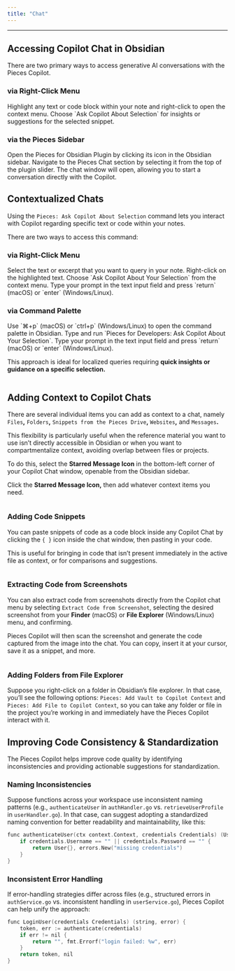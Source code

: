 ```yaml
---
title: "Chat"
---
```


***

## Accessing Copilot Chat in Obsidian

There are two primary ways to access generative AI conversations with the Pieces Copilot.

### via Right-Click Menu

<Steps>
  <Step title="Highlight Text or Code Block">
    Highlight any text or code block within your note and right-click to open the context menu.
  </Step>

  <Step title="Select &#x22;Ask Copilot About Selection&#x22;">
    Choose `Ask Copilot About Selection` for insights or suggestions for the selected snippet.
  </Step>
</Steps>

<Image src="https://storage.googleapis.com/hashnode_product_documentation_assets/obsidian_plugin_assets/pieces_copilot/chat/right_click_tool_chat.gif" alt="" align="center" fullwidth="true" />

### via the Pieces Sidebar

<Steps>
  <Step title="Open the Pieces Plugin">
    Open the Pieces for Obsidian Plugin by clicking its icon in the Obsidian sidebar.
  </Step>

  <Step title="Navigate to Pieces Chat">
    Navigate to the Pieces Chat section by selecting it from the top of the plugin slider.
  </Step>

  <Step title="Start a Conversation">
    The chat window will open, allowing you to start a conversation directly with the Copilot.
  </Step>
</Steps>

<Image src="https://storage.googleapis.com/hashnode_product_documentation_assets/obsidian_plugin_assets/pieces_copilot/chat/extension_bar_menu.gif" alt="" align="center" fullwidth="true" />

## Contextualized Chats

Using the `Pieces: Ask Copilot About Selection` command lets you interact with Copilot regarding specific text or code within your notes.

There are two ways to access this command:

### via Right-Click Menu

<Steps>
  <Step title="Highlight Text or Content">
    Select the text or excerpt that you want to query in your note.
  </Step>

  <Step title="Right-Click">
    Right-click on the highlighted text.
  </Step>

  <Step title="Select Command">
    Choose `Ask Copilot About Your Selection` from the context menu.
  </Step>

  <Step title="Enter Question">
    Type your prompt in the text input field and press `return` (macOS) or `enter` (Windows/Linux).
  </Step>
</Steps>

<Image src="https://storage.googleapis.com/hashnode_product_documentation_assets/obsidian_plugin_assets/pieces_copilot/chat/right_context_ask_copilot_OBS.png" alt="" align="center" fullwidth="true" />

### via Command Palette

<Steps>
  <Step title="Open the Command Palette">
    Use `⌘+p` (macOS) or `ctrl+p` (Windows/Linux) to open the command palette in Obsidian.
  </Step>

  <Step title="Run the Command">
    Type and run `Pieces for Developers: Ask Copilot About Your Selection`.
  </Step>

  <Step title="Enter Question">
    Type your prompt in the text input field and press `return` (macOS) or `enter` (Windows/Linux).
  </Step>
</Steps>

This approach is ideal for localized queries requiring **quick insights or guidance on a specific selection.**

<Image src="https://storage.googleapis.com/hashnode_product_documentation_assets/obsidian_plugin_assets/pieces_copilot/chat/command_pallete_ask_copilot_OBS.png" alt="" align="center" fullwidth="true" />

## Adding Context to Copilot Chats

There are several individual items you can add as context to a chat, namely `Files`**,** `Folders`**,** `Snippets from the Pieces Drive`**,** `Websites`**,** and `Messages`**.**

This flexibility is particularly useful when the reference material you want to use isn’t directly accessible in Obsidian or when you want to compartmentalize context, avoiding overlap between files or projects.

To do this, select the **Starred Message Icon** in the bottom-left corner of your Copilot Chat window, openable from the Obsidian sidebar.

Click the **Starred Message Icon,** then add whatever context items you need.

<Image src="https://storage.googleapis.com/hashnode_product_documentation_assets/obsidian_plugin_assets/pieces_copilot/chat/adding_snippet_to_chat.gif" alt="" align="center" fullwidth="true" />

### Adding Code Snippets

You can paste snippets of code as a code block inside any Copilot Chat by clicking the `{ }` icon inside the chat window, then pasting in your code.

This is useful for bringing in code that isn’t present immediately in the active file as context, or for comparisons and suggestions.

<Image src="https://storage.googleapis.com/hashnode_product_documentation_assets/obsidian_plugin_assets/pieces_copilot/chat/adding_snippets_to_chat_OBS.png" alt="" align="center" fullwidth="true" />

### Extracting Code from Screenshots

You can also extract code from screenshots directly from the Copilot chat menu by selecting `Extract Code from Screenshot`, selecting the desired screenshot from your **Finder** (macOS) or **File Explorer** (Windows/Linux) menu, and confirming.

Pieces Copilot will then scan the screenshot and generate the code captured from the image into the chat. You can copy, insert it at your cursor, save it as a snippet, and more.

<Image src="https://storage.googleapis.com/hashnode_product_documentation_assets/obsidian_plugin_assets/pieces_copilot/chat/extract_text_from_image.gif" alt="" align="center" fullwidth="true" />

### Adding Folders from File Explorer

Suppose you right-click on a folder in Obsidian’s file explorer. In that case, you’ll see the following options: `Pieces: Add Vault to Copilot Context` and `Pieces: Add File to Copilot Context`, so you can take any folder or file in the project you’re working in and immediately have the Pieces Copilot interact with it.

## Improving Code Consistency & Standardization

The Pieces Copilot helps improve code quality by identifying inconsistencies and providing actionable suggestions for standardization.

### Naming Inconsistencies

Suppose functions across your workspace use inconsistent naming patterns (e.g., `authenticateUser` in `authHandler.go` vs. `retrieveUserProfile `in `userHandler.go`). In that case, can suggest adopting a standardized naming convention for better readability and maintainability, like this:

```c
func authenticateUser(ctx context.Context, credentials Credentials) (User, error) {
    if credentials.Username == "" || credentials.Password == "" {
        return User{}, errors.New("missing credentials")
    }
}
```

### Inconsistent Error Handling

If error-handling strategies differ across files (e.g., structured errors in `authService.go` vs. inconsistent handling in `userService.go`), Pieces Copilot can help unify the approach:

```c
func LoginUser(credentials Credentials) (string, error) {
    token, err := authenticate(credentials)
    if err != nil {
        return "", fmt.Errorf("login failed: %w", err)
    }
    return token, nil
}
```
